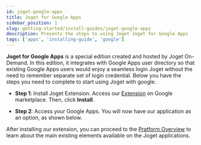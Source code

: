 ```yaml
---
id: joget-google-apps
title: Joget for Google Apps
sidebar_position: 1
slug: getting-started/install-guides/joget-google-apps
description: Presents the steps to using Joget Joget for Google Apps
tags: ['apps', 'installing-guide', 'google']
---
```



**Joget for Google Apps** is a special edition created and hosted by Joget On-Demand.
In this edition, it integrates with Google Apps user directory so that existing Google Apps users would enjoy a seamless login Joget without the need to remember separate set of login credential.
Below you have the steps you need to complete to start using Joget with google.

- **Step 1**: Install Joget Extension. Access our [Extension](https://workspace.google.com/marketplace/app/joget_low_code_application_platform/337924726811) on Google marketplace. Then, click **Install**.

<Images
  imgURL="img/getting-started/install-guides/googlemarketplace.png"
  alt="Form section creation example"
  wSize="75%"
/>

- **Step 2**: Access your Google Apps. You will now have our application as an option, as shown below.

<Images
  imgURL="img/getting-started/install-guides/googlejoget.png"
  alt="Form section creation example"
  wSize="75%"
/>

After installing our extension, you can proceed to the [Pratform Overview](/docs/getting-started/platform-overview) to learn about the main existing elements available on the Joget applications.

